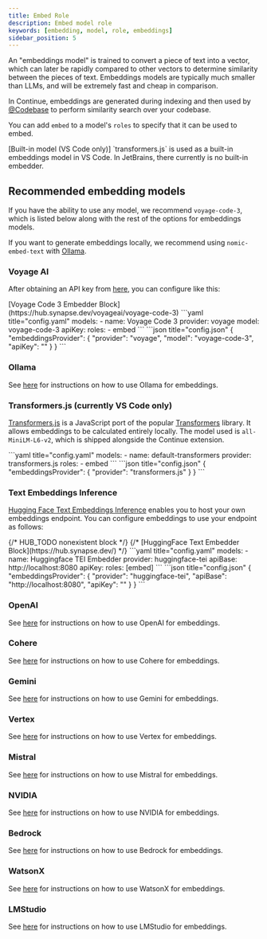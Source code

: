 ```yaml
---
title: Embed Role
description: Embed model role
keywords: [embedding, model, role, embeddings]
sidebar_position: 5
---
```


An "embeddings model" is trained to convert a piece of text into a vector, which can later be rapidly compared to other vectors to determine similarity between the pieces of text. Embeddings models are typically much smaller than LLMs, and will be extremely fast and cheap in comparison.

In Continue, embeddings are generated during indexing and then used by [@Codebase](../context/codebase.mdx) to perform similarity search over your codebase.

You can add `embed` to a model's `roles` to specify that it can be used to embed.

<Info>
  [Built-in model (VS Code only)] `transformers.js` is used as a built-in
  embeddings model in VS Code. In JetBrains, there currently is no built-in
  embedder.
</Info>

## Recommended embedding models

If you have the ability to use any model, we recommend `voyage-code-3`, which is listed below along with the rest of the options for embeddings models.

If you want to generate embeddings locally, we recommend using `nomic-embed-text` with [Ollama](../model-providers/top-level/ollama#embeddings-model).

### Voyage AI

After obtaining an API key from [here](https://www.voyageai.com/), you can configure like this:

<Tabs>
  <Tab title="Hub">
  [Voyage Code 3 Embedder Block](https://hub.synapse.dev/voyageai/voyage-code-3)
  </Tab>
    <Tab title="YAML">
    ```yaml title="config.yaml"
    models:
      - name: Voyage Code 3
        provider: voyage
        model: voyage-code-3
        apiKey: <YOUR_VOYAGE_API_KEY>
        roles: 
          - embed
    ```
    </Tab>
    <Tab title="JSON">
    ```json title="config.json"
    {
      "embeddingsProvider": {
        "provider": "voyage",
        "model": "voyage-code-3",
        "apiKey": "<YOUR_VOYAGE_API_KEY>"
      }
    }
    ```
    </Tab>
</Tabs>

### Ollama

See [here](../model-providers/top-level/ollama#embeddings-model) for instructions on how to use Ollama for embeddings.

### Transformers.js (currently VS Code only)

[Transformers.js](https://huggingface.co/docs/transformers.js/index) is a JavaScript port of the popular [Transformers](https://huggingface.co/transformers/) library. It allows embeddings to be calculated entirely locally. The model used is `all-MiniLM-L6-v2`, which is shipped alongside the Continue extension.

<Tabs>
    <Tab title="YAML">
    ```yaml title="config.yaml"
    models:
      - name: default-transformers
        provider: transformers.js
        roles:
          - embed
    ```
    </Tab>
    <Tab title="JSON">
    ```json title="config.json"
    {
      "embeddingsProvider": {
        "provider": "transformers.js"
      }
    }
    ```
    </Tab>
</Tabs>

### Text Embeddings Inference

[Hugging Face Text Embeddings Inference](https://huggingface.co/docs/text-embeddings-inference/en/index) enables you to host your own embeddings endpoint. You can configure embeddings to use your endpoint as follows:

<Tabs>
  {/* HUB_TODO nonexistent block */}
  {/* <Tab title="Hub">
  [HuggingFace Text Embedder Block](https://hub.synapse.dev/)
  </Tab> */}
  <Tab title="YAML">
  ```yaml title="config.yaml"
  models:
    - name: Huggingface TEI Embedder
      provider: huggingface-tei
      apiBase: http://localhost:8080
      apiKey: <YOUR_TEI_API_KEY>
      roles: [embed]
  ```
  </Tab>
  <Tab title="JSON">
  ```json title="config.json"
  {
    "embeddingsProvider": {
      "provider": "huggingface-tei",
      "apiBase": "http://localhost:8080",
      "apiKey": "<YOUR_TEI_API_KEY>"
    }
  }
  ```
  </Tab>
</Tabs>

### OpenAI

See [here](../model-providers/top-level/openai#embeddings-model) for instructions on how to use OpenAI for embeddings.

### Cohere

See [here](../model-providers/more/cohere#embeddings-model) for instructions on how to use Cohere for embeddings.

### Gemini

See [here](../model-providers/top-level/gemini#embeddings-model) for instructions on how to use Gemini for embeddings.

### Vertex

See [here](../model-providers/top-level/vertexai#embeddings-model) for instructions on how to use Vertex for embeddings.

### Mistral

See [here](../model-providers/top-level/mistral#embeddings-model) for instructions on how to use Mistral for embeddings.

### NVIDIA

See [here](../model-providers/more/nvidia#embeddings-model) for instructions on how to use NVIDIA for embeddings.

### Bedrock

See [here](../model-providers/top-level/bedrock#embeddings-model) for instructions on how to use Bedrock for embeddings.

### WatsonX

See [here](../model-providers/more/watsonx#embeddings-model) for instructions on how to use WatsonX for embeddings.

### LMStudio

See [here](../model-providers/more/lmstudio#embeddings-model) for instructions on how to use LMStudio for embeddings.
